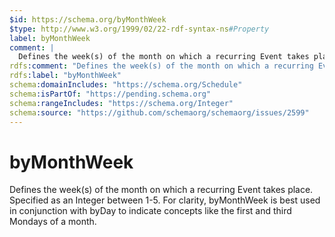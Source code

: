 ```yaml
---
$id: https://schema.org/byMonthWeek
$type: http://www.w3.org/1999/02/22-rdf-syntax-ns#Property
label: byMonthWeek
comment: |
  Defines the week(s) of the month on which a recurring Event takes place. Specified as an Integer between 1-5. For clarity, byMonthWeek is best used in conjunction with byDay to indicate concepts like the first and third Mondays of a month.
rdfs:comment: "Defines the week(s) of the month on which a recurring Event takes place. Specified as an Integer between 1-5. For clarity, byMonthWeek is best used in conjunction with byDay to indicate concepts like the first and third Mondays of a month."
rdfs:label: "byMonthWeek"
schema:domainIncludes: "https://schema.org/Schedule"
schema:isPartOf: "https://pending.schema.org"
schema:rangeIncludes: "https://schema.org/Integer"
schema:source: "https://github.com/schemaorg/schemaorg/issues/2599"
---
```


# byMonthWeek

Defines the week(s) of the month on which a recurring Event takes place. Specified as an Integer between 1-5. For clarity, byMonthWeek is best used in conjunction with byDay to indicate concepts like the first and third Mondays of a month.

